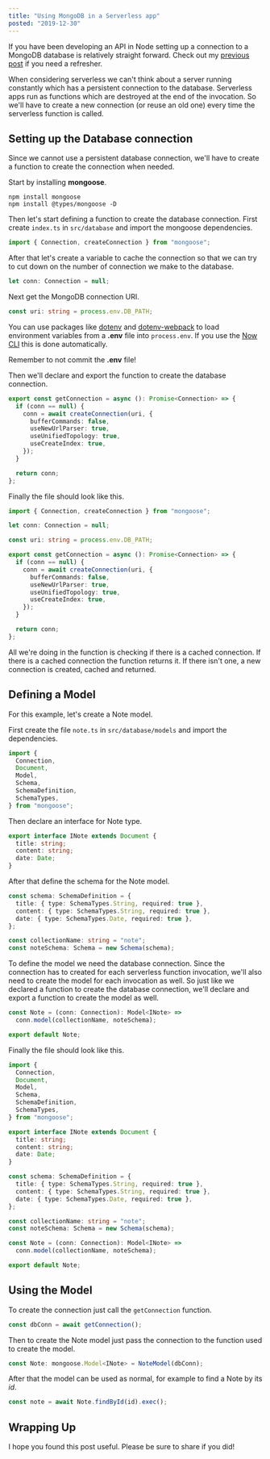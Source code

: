 ```yaml
---
title: "Using MongoDB in a Serverless app"
posted: "2019-12-30"
---
```


If you have been developing an API in Node setting up a connection to a MongoDB database is relatively straight forward. Check out my [previous post](https://akhilaariyachandra.com/setup-mongodb-in-nodejs-with-mongoose) if you need a refresher.

When considering serverless we can't think about a server running constantly which has a persistent connection to the database. Serverless apps run as functions which are destroyed at the end of the invocation. So we'll have to create a new connection (or reuse an old one) every time the serverless function is called.

## Setting up the Database connection

Since we cannot use a persistent database connection, we'll have to create a function to create the connection when needed.

Start by installing **mongoose**.

```shell
npm install mongoose
npm install @types/mongoose -D
```

Then let's start defining a function to create the database connection. First create `index.ts` in `src/database` and import the mongoose dependencies.

```typescript title="src/database/index.ts"
import { Connection, createConnection } from "mongoose";
```

After that let's create a variable to cache the connection so that we can try to cut down on the number of connection we make to the database.

```typescript title="src/database/index.ts"
let conn: Connection = null;
```

Next get the MongoDB connection URI.

```typescript title="src/database/index.ts"
const uri: string = process.env.DB_PATH;
```

You can use packages like [dotenv](https://www.npmjs.com/package/dotenv) and [dotenv-webpack](https://www.npmjs.com/package/dotenv-webpack) to load environment variables from a **.env** file into `process.env`. If you use the [Now CLI](https://zeit.co/download) this is done automatically.

<Callout type="warn">Remember to not commit the **.env** file!</Callout>

Then we'll declare and export the function to create the database connection.

```typescript title="src/database/index.ts"
export const getConnection = async (): Promise<Connection> => {
  if (conn == null) {
    conn = await createConnection(uri, {
      bufferCommands: false,
      useNewUrlParser: true,
      useUnifiedTopology: true,
      useCreateIndex: true,
    });
  }

  return conn;
};
```

Finally the file should look like this.

```typescript title="src/database/index.ts"
import { Connection, createConnection } from "mongoose";

let conn: Connection = null;

const uri: string = process.env.DB_PATH;

export const getConnection = async (): Promise<Connection> => {
  if (conn == null) {
    conn = await createConnection(uri, {
      bufferCommands: false,
      useNewUrlParser: true,
      useUnifiedTopology: true,
      useCreateIndex: true,
    });
  }

  return conn;
};
```

All we're doing in the function is checking if there is a cached connection. If there is a cached connection the function returns it. If there isn't one, a new connection is created, cached and returned.

## Defining a Model

For this example, let's create a Note model.

First create the file `note.ts` in `src/database/models` and import the dependencies.

```typescript title="src/database/models/note.ts"
import {
  Connection,
  Document,
  Model,
  Schema,
  SchemaDefinition,
  SchemaTypes,
} from "mongoose";
```

Then declare an interface for Note type.

```typescript title="src/database/models/note.ts"
export interface INote extends Document {
  title: string;
  content: string;
  date: Date;
}
```

After that define the schema for the Note model.

```typescript title="src/database/models/note.ts"
const schema: SchemaDefinition = {
  title: { type: SchemaTypes.String, required: true },
  content: { type: SchemaTypes.String, required: true },
  date: { type: SchemaTypes.Date, required: true },
};

const collectionName: string = "note";
const noteSchema: Schema = new Schema(schema);
```

To define the model we need the database connection. Since the connection has to created for each serverless function invocation, we'll also need to create the model for each invocation as well. So just like we declared a function to create the database connection, we'll declare and export a function to create the model as well.

```typescript title="src/database/models/note.ts"
const Note = (conn: Connection): Model<INote> =>
  conn.model(collectionName, noteSchema);

export default Note;
```

Finally the file should look like this.

```typescript title="src/database/models/note.ts"
import {
  Connection,
  Document,
  Model,
  Schema,
  SchemaDefinition,
  SchemaTypes,
} from "mongoose";

export interface INote extends Document {
  title: string;
  content: string;
  date: Date;
}

const schema: SchemaDefinition = {
  title: { type: SchemaTypes.String, required: true },
  content: { type: SchemaTypes.String, required: true },
  date: { type: SchemaTypes.Date, required: true },
};

const collectionName: string = "note";
const noteSchema: Schema = new Schema(schema);

const Note = (conn: Connection): Model<INote> =>
  conn.model(collectionName, noteSchema);

export default Note;
```

## Using the Model

To create the connection just call the `getConnection` function.

```typescript
const dbConn = await getConnection();
```

Then to create the Note model just pass the connection to the function used to create the model.

```typescript
const Note: mongoose.Model<INote> = NoteModel(dbConn);
```

After that the model can be used as normal, for example to find a Note by its _id_.

```typescript
const note = await Note.findById(id).exec();
```

## Wrapping Up

I hope you found this post useful. Please be sure to share if you did!
